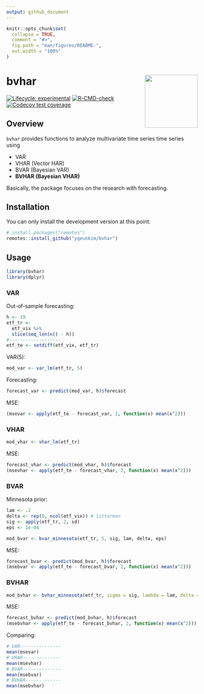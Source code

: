 ```yaml
---
output: github_document
---
```


<!-- README.md is generated from README.Rmd. Please edit that file -->

```r
knitr::opts_chunk$set(
  collapse = TRUE,
  comment = "#>",
  fig.path = "man/figures/README-",
  out.width = "100%"
)
```

# bvhar <img src='man/figures/logo.png' align="right" height="139" />

<!-- badges: start -->
[![Lifecycle: experimental](https://img.shields.io/badge/lifecycle-experimental-orange.svg)](https://lifecycle.r-lib.org/articles/stages.html#experimental)
[![R-CMD-check](https://github.com/ygeunkim/bvhar/workflows/R-CMD-check/badge.svg)](https://github.com/ygeunkim/bvhar/actions)
[![Codecov test coverage](https://codecov.io/gh/ygeunkim/bvhar/branch/master/graph/badge.svg)](https://codecov.io/gh/ygeunkim/bvhar?branch=master)
<!-- badges: end -->

## Overview

`bvhar` provides functions to analyze multivariate time series time series using

- VAR
- VHAR (Vector HAR)
- BVAR (Bayesian VAR)
- **BVHAR (Bayesian VHAR)**

Basically, the package focuses on the research with forecasting.

## Installation

You can only install the development version at this point.

```r
# install.packages("remotes")
remotes::install_github("ygeunkim/bvhar")
```

## Usage

```r
library(bvhar)
library(dplyr)
```

### VAR

Out-of-sample forecasting:

```r
h <- 19
etf_tr <-
  etf_vix %>%
  slice(seq_len(n() - h))
#-------------------
etf_te <- setdiff(etf_vix, etf_tr)
```

VAR(5):

```r
mod_var <- var_lm(etf_tr, 5)
```

Forecasting:

```r
forecast_var <- predict(mod_var, h)$forecast
```

MSE:

```r
(msevar <- apply(etf_te - forecast_var, 2, function(x) mean(x^2)))
```

### VHAR

```r
mod_vhar <- vhar_lm(etf_tr)
```

MSE:

```r
forecast_vhar <- predict(mod_vhar, h)$forecast
(msevhar <- apply(etf_te - forecast_vhar, 2, function(x) mean(x^2)))
```

### BVAR

Minnesota prior:

```r
lam <- .2
delta <- rep(0, ncol(etf_vix)) # litterman
sig <- apply(etf_tr, 2, sd)
eps <- 1e-04
```

```r
mod_bvar <- bvar_minnesota(etf_tr, 5, sig, lam, delta, eps)
```

MSE:

```r
forecast_bvar <- predict(mod_bvar, h)$forecast
(msebvar <- apply(etf_te - forecast_bvar, 2, function(x) mean(x^2)))
```

### BVHAR

```r
mod_bvhar <- bvhar_minnesota(etf_tr, sigma = sig, lambda = lam, delta = delta, eps = eps)
```

MSE:

```r
forecast_bvhar <- predict(mod_bvhar, h)$forecast
(msebvhar <- apply(etf_te - forecast_bvhar, 2, function(x) mean(x^2)))
```

Comparing:

```r
# VAR---------------
mean(msevar)
# VHAR--------------
mean(msevhar)
# BVAR--------------
mean(msebvar)
# BVHAR-------------
mean(msebvhar)
```



